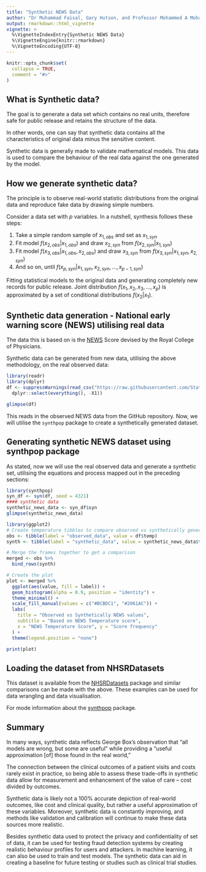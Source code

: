 ```yaml
---
title: "Synthetic NEWS Data"
author: "Dr Muhammad Faisal, Gary Hutson, and Professor Mohammed A Mohammed"
output: rmarkdown::html_vignette
vignette: >
  %\VignetteIndexEntry{Synthetic NEWS Data}
  %\VignetteEngine{knitr::rmarkdown}
  %\VignetteEncoding{UTF-8}
---
```


```r
knitr::opts_chunk$set(
  collapse = TRUE,
  comment = "#>"
)
```

## What is Synthetic data?

The goal is to generate a data set which contains no real units, therefore safe for public release and retains the structure of the data.

In other words, one can say that synthetic data contains all the characteristics of original data minus the sensitive content. 

Synthetic data is generally made to validate mathematical models. This data is used to compare the behaviour of the real data against the one generated by the model.


## How we generate synthetic data?

The principle is to observe real-world statistic distributions from the original data and reproduce fake data by drawing simple numbers.

Consider a data set with $p$  variables. In a nutshell, synthesis follows these steps:

1.	Take a simple random sample of $x_{1,obs}$  and set as $x_{1,syn}$ 
2.	Fit model $f(x_{2,obs}|x_{1,obs})$  and draw $x_{2,syn}$  from  $f(x_{2,syn}|x_{1,syn})$
3.	Fit model  $f(x_{3,obs}|x_{1,obs},x_{2,obs})$ and draw $x_{3,syn}$  from   $f(x_{3,syn}|x_{1,syn},x_{2,syn})$
4.	And so on, until $f(x_{p,syn}|x_{1,syn},x_{2,syn},...,x_{p-1,syn})$ 

Fitting statistical models to the original data and generating completely new records for public release. 
Joint distribution $f(x_1,x_2,x_3,…,x_p)$ is approximated by a set of conditional distributions $f(x_2|x_1)$.


## Synthetic data generation - National early warning score (NEWS) utilising real data

The data this is based on is the [NEWS](https://www.rcplondon.ac.uk/projects/outputs/national-early-warning-score-news-2) Score devised by the Royal College of Physicians.

Synthetic data can be generated from new data, utilising the above methodology, on the real observed data:

```r
library(readr)
library(dplyr)
df <- suppressWarnings(read_csv("https://raw.githubusercontent.com/StatsGary/SyntheticNEWSData/main/observed_news_data.csv") %>%
  dplyr::select(everything(), -X1))

glimpse(df)
```

This reads in the observed NEWS data from the GitHub repository. Now, we will utilise the `synthpop` package to create a synthetically generated dataset. 

## Generating synthetic NEWS dataset using synthpop package

As stated, now we will use the real observed data and generate a synthetic set, utilising the equations and process mapped out in the preceding sections:

```r
library(synthpop)
syn_df <- syn(df, seed = 4321)
#### synthetic data
synthetic_news_data <- syn_df$syn
glimpse(synthetic_news_data)
```

```r
library(ggplot2)
# Create temperature tibbles to compare observed vs synthetically generated labels
obs <- tibble(label = "observed_data", value = df$temp)
synth <- tibble(label = "synthetic_data", value = synthetic_news_data$temp)

# Merge the frames together to get a comparison
merged <- obs %>%
  bind_rows(synth)

# Create the plot
plot <- merged %>%
  ggplot(aes(value, fill = label)) +
  geom_histogram(alpha = 0.9, position = "identity") +
  theme_minimal() +
  scale_fill_manual(values = c("#BCBDC1", "#2061AC")) +
  labs(
    title = "Observed vs Synthetically NEWS values",
    subtitle = "Based on NEWS Temperature score",
    x = "NEWS Temperature Score", y = "Score frequency"
  ) +
  theme(legend.position = "none")

print(plot)
```


## Loading the dataset from NHSRDatasets

This dataset is available from the [NHSRDatasets](https://CRAN.R-project.org/package=NHSRdatasets) package and similar comparisons can be made with the above. These examples can be used for data wrangling and data visualisation. 

For mode information about the [synthpop](http://gradientdescending.com/generating-synthetic-data-sets-with-synthpop-in-r/) package.

## Summary

In many ways, synthetic data reflects George Box’s observation that “all models are wrong, but some are useful” while providing a “useful approximation [of] those found in the real world,” 

The connection between the clinical outcomes of a patient visits and costs rarely exist in practice, so being able to assess these trade-offs in synthetic data allow for measurement and enhancement of the value of care – cost divided by outcomes.

Synthetic data is likely not a 100% accurate depiction of real-world outcomes, like cost and clinical quality, but rather a useful approximation of these variables. Moreover, synthetic data is constantly improving, and methods like validation and calibration will continue to make these data sources more realistic. 

Besides synthetic data used to protect the privacy and confidentiality of set of data, it can be used for testing fraud detection systems by creating realistic behaviour profiles for users and attackers. In machine learning, it can also be used to train and test models. The synthetic data can aid in creating a baseline for future testing or studies such as clinical trial studies.
